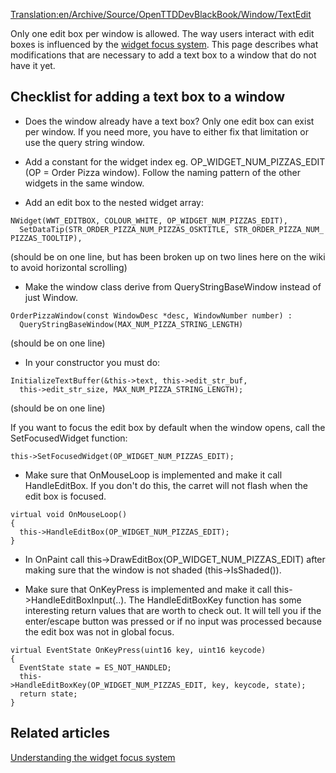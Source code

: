 [[Translation:en/Archive/Source/OpenTTDDevBlackBook/Window/TextEdit]]
{{en/Development/Navigation}}

Only one edit box per window is allowed. The way users interact with edit boxes is influenced by the [[en/Archive/Source/OpenTTDDevBlackBook/Window/WidgetFocus|widget focus system]]. This page describes what modifications that are necessary to add a text box to a window that do not have it yet. 

== Checklist for adding a text box to a window ==

* Does the window already have a text box? Only one edit box can exist per window. If you need more, you have to either fix that limitation or use the query string window.


* Add a constant for the widget index eg. OP_WIDGET_NUM_PIZZAS_EDIT (OP = Order Pizza window). Follow the naming pattern of the other widgets in the same window.


* Add an edit box to the nested widget array:

 NWidget(WWT_EDITBOX, COLOUR_WHITE, OP_WIDGET_NUM_PIZZAS_EDIT), 
   SetDataTip(STR_ORDER_PIZZA_NUM_PIZZAS_OSKTITLE, STR_ORDER_PIZZA_NUM_PIZZAS_TOOLTIP),
(should be on one line, but has been broken up on two lines here on the wiki to avoid horizontal scrolling)


* Make the window class derive from QueryStringBaseWindow instead of just Window.

 OrderPizzaWindow(const WindowDesc *desc, WindowNumber number) : 
   QueryStringBaseWindow(MAX_NUM_PIZZA_STRING_LENGTH)
(should be on one line)


* In your constructor you must do:

 InitializeTextBuffer(&this->text, this->edit_str_buf, 
   this->edit_str_size, MAX_NUM_PIZZA_STRING_LENGTH);
(should be on one line)

If you want to focus the edit box by default when the window opens, call the SetFocusedWidget function:

 this->SetFocusedWidget(OP_WIDGET_NUM_PIZZAS_EDIT);


* Make sure that OnMouseLoop is implemented and make it call HandleEditBox. If you don't do this, the carret will not flash when the edit box is focused.

 virtual void OnMouseLoop()
 {
   this->HandleEditBox(OP_WIDGET_NUM_PIZZAS_EDIT);
 }


* In OnPaint call this->DrawEditBox(OP_WIDGET_NUM_PIZZAS_EDIT) after making sure that the window is not shaded (this->IsShaded()).


* Make sure that OnKeyPress is implemented and make it call this->HandleEditBoxInput(..). The HandleEditBoxKey function has some interesting return values that are worth to check out. It will tell you if the enter/escape button was pressed or if no input was processed because the edit box was not in global focus.

 virtual EventState OnKeyPress(uint16 key, uint16 keycode)
 {
   EventState state = ES_NOT_HANDLED;
   this->HandleEditBoxKey(OP_WIDGET_NUM_PIZZAS_EDIT, key, keycode, state);
   return state;
 }

== Related articles ==

[[en/Archive/Source/OpenTTDDevBlackBook/Window/WidgetFocus|Understanding the widget focus system]]